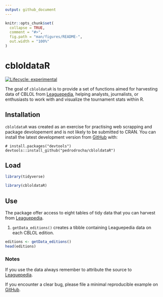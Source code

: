 ```yaml
---
output: github_document
---
```


<!-- README.md is generated from README.Rmd. Please edit that file -->

```r
knitr::opts_chunk$set(
  collapse = TRUE,
  comment = "#>",
  fig.path = "man/figures/README-",
  out.width = "100%"
)
```

# cbloldataR

<!-- badges: start -->
[![Lifecycle: experimental](https://img.shields.io/badge/lifecycle-experimental-orange.svg)](https://www.tidyverse.org/lifecycle/#experimental)
<!-- badges: end -->

The goal of `cbloldataR` is to provide a set of functions aimed for harvesting data of CBLOL from [Leaguepedia](https://lol.gamepedia.com/Circuit_Brazilian_League_of_Legends), helping analysts, journalists, or enthusiasts to work with and visualize the tournament stats within R.  

## Installation

`cbloldataR` was created as an exercise for practising web scrapping and package devolopement and is not likely to be submitted to CRAN. You can install the latest development version from [GitHub](https://github.com/) with:

```undefined
# install.packages("devtools")
devtools::install_github("pedrodrocha/cbloldataR")
```


## Load

```r
library(tidyverse)
```


```r
library(cbloldataR)

```

## Use

The package offer access to eight tables of tidy data that you can harvest from [Leaguepedia](https://lol.gamepedia.com/Circuit_Brazilian_League_of_Legends). 

1) `getData_editions()` creates a tibble containing Leaguepedia data on each CBLOL edition. 

```r
editions <- getData_editions()
head(editions)
```




### Notes

If you use the data always remember to attribute the source to [Leaguepedia](https://lol.gamepedia.com/Circuit_Brazilian_League_of_Legends). 

If you encounter a clear bug, please file a minimal reproducible example on [GitHub](https://github.com/pedrodrocha/cbloldataR/issues).

